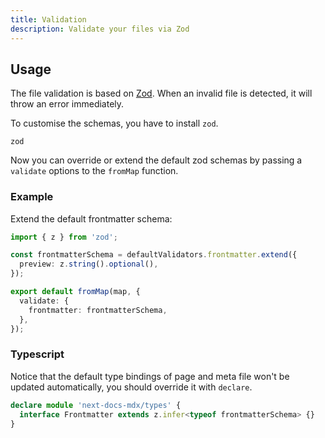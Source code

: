 ```yaml
---
title: Validation
description: Validate your files via Zod
---
```


## Usage

The file validation is based on [Zod](https://zod.dev). When an invalid file is
detected, it will throw an error immediately.

To customise the schemas, you have to install `zod`.

```package-install
zod
```

Now you can override or extend the default zod schemas by passing a `validate`
options to the `fromMap` function.

### Example

Extend the default frontmatter schema:

```ts title="source.ts"
import { z } from 'zod';

const frontmatterSchema = defaultValidators.frontmatter.extend({
  preview: z.string().optional(),
});

export default fromMap(map, {
  validate: {
    frontmatter: frontmatterSchema,
  },
});
```

### Typescript

Notice that the default type bindings of page and meta file won't be updated
automatically, you should override it with `declare`.

```ts title="source.ts"
declare module 'next-docs-mdx/types' {
  interface Frontmatter extends z.infer<typeof frontmatterSchema> {}
}
```
